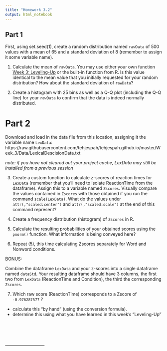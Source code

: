 ```yaml
---
title: "Homework 3.2"
output: html_notebook
---
```



## Part 1

First, using set.seed(1), create a random distribution named `rawData` of 500 values with a mean of 65 and a standard deviation of 8 (remember to assign it some variable name).

1. Calculate the mean of `rawData`. You may use either your own function [Week 3: Leveling-Up](https://github.com/tehjespah/tehjespah.github.io/blob/master/Week_3/Resources/LevelingUp_1.Rmd) or the built-in function from R. Is this value identical to the mean value that you initially requested for your random distribution? How about the standard deviation of `rawData`?

2. Create a histogram with 25 bins as well as a Q-Q plot (including the Q-Q line) for your `rawData` to confirm that the data is indeed normally distributed.

# Part 2

Download and load in the data file from this location, assigning it the variable name `LexData`: https://raw.githubusercontent.com/tehjespah/tehjespah.github.io/master/Week_3/Data/LexicalDescisionData.txt

*note: if you have not cleared out your project cache, LexData may still be installed from a previous session*

3. Create a custom function to calculate z-scores of reaction times for `LexData` (remember that you'll need to isolate ReactionTime from the dataframe). Assign this to a variable named `Zscores`. Visually compare the values contained in `Zscores` with those obtained if you run the command `scale(LexData)`. What do the values under `attr(,"scaled:center")` and `attr(,"scaled:scale")` at the end of this command represent?

4. Create a frequency distribution (histogram) of `Zscores` in R.

5. Calculate the resulting probabilities of your obtained scores using the `pnorm()` function. What information is being conveyed here?

6. Repeat (5), this time calculating Zscores separately for Word and Nonword conditions.


BONUS:

Combine the dataframe `LexData` and your z-scores into a single dataframe named `dataStd`. Your resulting dataframe should have 3 columns, the first two from `LexData` (ReactionTime and Condition), the third the corresponding `Zscores`.

7. Which raw score (ReactionTime) corresponds to a Zscore of `-0.976287577` ?
- calculate this "by hand" (using the conversion formula).
- determine this using what you have learned in this week's "Leveling-Up"


\
\
\
\
---------------------------
\
\
\
\
